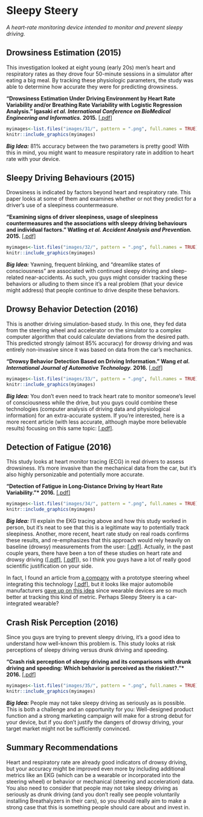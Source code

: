 # Sleepy Steery {-#sleepy}

*A heart-rate monitoring device intended to monitor and prevent sleepy driving.*


## Drowsiness Estimation (2015) {-#drowsyestimate}

This investigation looked at eight young (early 20s) men's heart and respiratory rates as they drove four 50-minute sessions in a simulator after eating a big meal. By tracking these physiologic parameters, the study was able to determine how accurate they were for predicting drowsiness.

**"Drowsiness Estimation Under Driving Environment by Heart Rate Variability and/or Breathing Rate Variability with Logistic Regression Analysis." Igasaki *et al.* *International Conference on BioMedical Engineering and Informatics.* 2015.** [[.pdf]](https://drive.google.com/file/d/160vLcEFa78VNdawwwlBONt93RMTi3EW5/view?usp=sharing)


```r
myimages<-list.files("images/31/", pattern = ".png", full.names = TRUE)
knitr::include_graphics(myimages)
```

***Big Idea:*** 81% accuracy between the two parameters is pretty good! With this in mind, you might want to measure respiratory rate in addition to heart rate with your device.


## Sleepy Driving Behaviours (2015) {-#sleepybehaviors}

Drowsiness is indicated by factors beyond heart and respiratory rate. This paper looks at some of them and examines whether or not they predict for a driver's use of a sleepiness countermeasure.

**"Examining signs of driver sleepiness, usage of sleepiness countermeasures and the associations with sleepy driving behaviours and individual factors." Watling *et al.* *Accident Analysis and Prevention.* 2015.** [[.pdf]](https://drive.google.com/file/d/1hm1udlIEl7sK3MGLL-Z-Z3fVXoNJyi4E/view?usp=sharing)


```r
myimages<-list.files("images/32/", pattern = ".png", full.names = TRUE)
knitr::include_graphics(myimages)
```

***Big Idea:*** Yawning, frequent blinking, and "dreamlike states of consciousness" are associated with continued sleepy driving and sleep-related near-accidents. As such, you guys might consider tracking these behaviors or alluding to them since it's a real problem (that your device might address) that people continue to drive despite these behaviors.


## Drowsy Behavior Detection (2016) {-#drowsybehaviors}

This is another driving simulation-based study. In this one, they fed data from the steering wheel and accelerator on the simulator to a complex computer algorithm that could calculate deviations from the desired path. This predicted strongly (almost 85% accuracy) for drowsy driving and was entirely non-invasive since it was based on data from the car's mechanics.

**"Drowsy Behavior Detection Based on Driving Information." Wang *et al.* *International Journal of Automotive Technology.* 2016.** [[.pdf]](https://drive.google.com/file/d/1cLvgXni4qIpQvBUpRyemyGRhtFfX84-Z/view?usp=sharing)


```r
myimages<-list.files("images/33/", pattern = ".png", full.names = TRUE)
knitr::include_graphics(myimages)
```

***Big Idea:*** You don't even need to track heart rate to monitor someone's level of consciousness while the drive, but you guys could combine these technologies (computer analysis of driving data and physiological information) for an extra-accurate system. If you're interested, here is a more recent article (with less accurate, although maybe more believable results) focusing on this same topic: [[.pdf]](https://drive.google.com/file/d/1CUmX-NomBQKsiL1wKGhl_V3K5Lvvl4tL/view?usp=sharing).


## Detection of Fatigue (2016) {-#fatiguedetection}

This study looks at heart monitor tracing (ECG) in real drivers to assess drowsiness. It's more invasive than the mechanical data from the car, but it's also highly personizable and potentially more accurate.


**"Detection of Fatigue in Long-Distance Driving by Heart Rate Variability."* 2016.** [[.pdf]](https://drive.google.com/file/d/1b2mu99U-mUlmAxMdieEvzc_EzW0SjXmK/view?usp=sharing)


```r
myimages<-list.files("images/34/", pattern = ".png", full.names = TRUE)
knitr::include_graphics(myimages)
```

***Big Idea:*** I'll explain the EKG tracing above and how this study worked in person, but it's neat to see that this is a legitimate way to potentially track sleepiness. Another, more recent, heart rate study on real roads confirms these results, and re-emphasizes that this approach would rely heavily on baseline (drowsy) measurements from the user: [[.pdf]](https://drive.google.com/file/d/1gnM-Jo291otinuWiHMH0xGZaITc_NJEu/view?usp=sharing). Actually, in the past couple years, there have been a ton of these studies on heart rate and drowsy driving ([[.pdf]](https://drive.google.com/file/d/17E4bqzXvjZ4SRUnL7XFLfLUNoOyb6WfJ/view?usp=sharing), [[.pdf]](https://drive.google.com/file/d/1-qmA2So-_txlQwla2BRR-JlySIbgTOVf/view?usp=sharing)), so I think you guys have a lot of really good scientific justification on your side.

In fact, I found an article from [a company](https://www.rdmag.com/article/2017/09/novel-steering-wheel-tech-uses-ecg-detect-drowsy-drivers) with a prototype steering wheel integrating this technology [[.pdf]](https://drive.google.com/file/d/1lAzmSj5JXxMdH-W3ZMYAv4TzIpgsEDVU/view?usp=sharing), but it looks like major automobile manufacturers [gave up on this idea](https://www.mobihealthnews.com/43191/ford-puts-the-brakes-on-its-heart-rate-sensing-car-seat-project/) since wearable devices are so much better at tracking this kind of metric. Perhaps Sleepy Steery is a car-integrated wearable? 


## Crash Risk Perception (2016) {-#riskperception}

Since you guys are trying to prevent sleepy driving, it's a good idea to understand how well-known this problem is. This study looks at risk perceptions of sleepy driving versus drunk driving and speeding.

**"Crash risk perception of sleepy driving and its comparisons with drunk driving and speeding: Which behavior is perceived as the riskiest?."* 2016.** [[.pdf]](https://drive.google.com/file/d/1vxolysbpzBJV1aGQpHKU03azWDU5KMvj/view?usp=sharing)


```r
myimages<-list.files("images/35/", pattern = ".png", full.names = TRUE)
knitr::include_graphics(myimages)
```

***Big Idea:*** People may not take sleepy driving as seriously as is possible. This is both a challenge and an opportunity for you: Well-designed product function and a strong marketing campaign will make for a strong debut for your device, but if you don't justify the dangers of drowsy driving, your target market might not be sufficiently convinced.

## Summary Recommendations {-#summarysleepy}

Heart and respiratory rate are already good indicators of drowsy driving, but your accuracy might be improved even more by including additional metrics like an EKG (which can be a wearable or incorporated into the steering wheel) or behavior or mechanical (steering and acceleration) data. You also need to consider that people may not take sleepy driving as seriously as drunk driving (and you don't really see people voluntarily installing Breathalyzers in their cars), so you should really aim to make a strong case that this is something people should care about and invest in.




